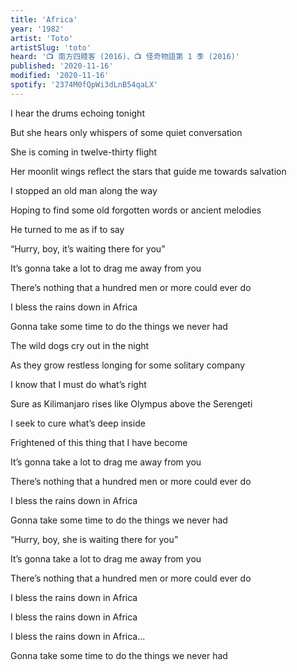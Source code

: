 ```yaml
---
title: 'Africa'
year: '1982'
artist: 'Toto'
artistSlug: 'toto'
heard: '📺 南方四賤客 (2016)、📺 怪奇物語第 1 季 (2016)'
published: '2020-11-16'
modified: '2020-11-16'
spotify: '2374M0fQpWi3dLnB54qaLX'
---
```


<LyricSection>

I hear the drums echoing tonight

But she hears only whispers of some quiet conversation

She is coming in twelve-thirty flight

Her moonlit wings reflect the stars that guide me towards salvation

</LyricSection>

<LyricSection>

I stopped an old man along the way

Hoping to find some old forgotten words or ancient melodies

He turned to me as if to say

&ldquo;Hurry, boy, it&rsquo;s waiting there for you&rdquo;

</LyricSection>

<LyricSection>

It&rsquo;s gonna take a lot to drag me away from you

There&rsquo;s nothing that a hundred men or more could ever do

I bless the rains down in Africa

Gonna take some time to do the things we never had

</LyricSection>

<LyricSection>

The wild dogs cry out in the night

As they grow restless longing for some solitary company

I know that I must do what&rsquo;s right

Sure as Kilimanjaro rises like Olympus above the Serengeti

</LyricSection>

<LyricSection>

I seek to cure what&rsquo;s deep inside

Frightened of this thing that I have become

</LyricSection>

<LyricSection>

It&rsquo;s gonna take a lot to drag me away from you

There&rsquo;s nothing that a hundred men or more could ever do

I bless the rains down in Africa

Gonna take some time to do the things we never had

</LyricSection>

<LyricSection>

&ldquo;Hurry, boy, she is waiting there for you&rdquo;

</LyricSection>

<LyricSection>

It&rsquo;s gonna take a lot to drag me away from you

There&rsquo;s nothing that a hundred men or more could ever do

I bless the rains down in Africa

I bless the rains down in Africa

I bless the rains down in Africa...

Gonna take some time to do the things we never had

</LyricSection>
